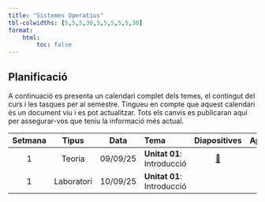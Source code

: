 ```yaml
---
title: "Sistemes Operatius"
tbl-colwidths: [5,5,5,30,5,5,5,5,5,30]
format:
    html:
        toc: false
---
```


## Planificació

A continuació es presenta un calendari complet dels temes, el contingut del curs i les tasques per al semestre. Tingueu en compte que aquest calendari és un document viu i es pot actualitzar. Tots els canvis es publicaran aquí per assegurar-vos que teniu la informació més actual.

::: column-screen-inset-right
| Setmana | Tipus              | Data       | Tema                                                     | Diapositives | Apunts | Laboratori | Altres | Tasques | Lliuraments  |                                                                                                                                       |
|:----:|:------------------:|:----------:|:---------------------------------------------------------|:--:|:--:|:--:|:--:|:--:|:----------------------------------------------------------------------------------------------------------------------------------------:|
| 1    | Teoria             |09/09/25    | **Unitat 01**: Introducció   | [📖](../slides/01-introduction.html#prepare){aria-label="Introducció"}  | [📚](../notes/01-introduction.html#prepare)   |  |  |        |  
| 1    | Laboratori         |10/09/25    | **Unitat 01**: Introducció   |    |  | [📄](../labs/01-introduction/lab01.html#prepare) [📄](../labs/01-introduction/lab02.html#prepare) [📄](../labs/01-introduction/lab03.html#prepare) [📄](../labs/01-introduction/lab04.html#prepare) [📄](../labs/05-introduction/lab01.html#prepare) |        |  

::: 